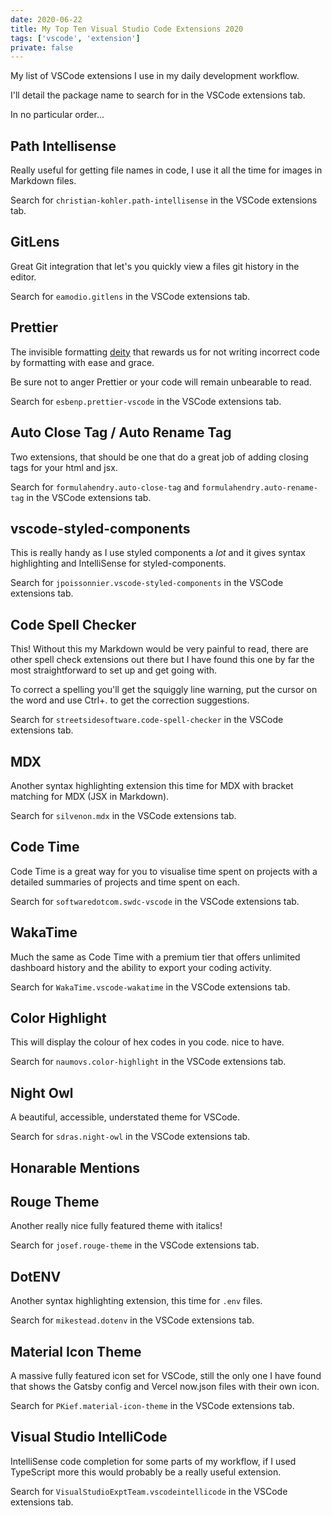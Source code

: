 ```yaml
---
date: 2020-06-22
title: My Top Ten Visual Studio Code Extensions 2020
tags: ['vscode', 'extension']
private: false
---
```


My list of VSCode extensions I use in my daily development workflow.

I'll detail the package name to search for in the VSCode extensions
tab.

In no particular order...

## Path Intellisense

Really useful for getting file names in code, I use it all the time
for images in Markdown files.

Search for `christian-kohler.path-intellisense` in the VSCode
extensions tab.

## GitLens

Great Git integration that let's you quickly view a files git history
in the editor.

Search for `eamodio.gitlens` in the VSCode extensions tab.

## Prettier

The invisible formatting [deity] that rewards us for not writing
incorrect code by formatting with ease and grace.

Be sure not to anger Prettier or your code will remain unbearable to
read.

Search for `esbenp.prettier-vscode` in the VSCode extensions tab.

## Auto Close Tag / Auto Rename Tag

Two extensions, that should be one that do a great job of adding
closing tags for your html and jsx.

Search for `formulahendry.auto-close-tag` and
`formulahendry.auto-rename-tag` in the VSCode extensions tab.

## vscode-styled-components

This is really handy as I use styled components a _lot_ and it gives
syntax highlighting and IntelliSense for styled-components.

Search for `jpoissonnier.vscode-styled-components` in the VSCode
extensions tab.

## Code Spell Checker

This! Without this my Markdown would be very painful to read, there
are other spell check extensions out there but I have found this one
by far the most straightforward to set up and get going with.

To correct a spelling you'll get the squiggly line warning, put the
cursor on the word and use Ctrl+. to get the correction suggestions.

Search for `streetsidesoftware.code-spell-checker` in the VSCode
extensions tab.

## MDX

Another syntax highlighting extension this time for MDX with bracket
matching for MDX (JSX in Markdown).

Search for `silvenon.mdx` in the VSCode extensions tab.

## Code Time

Code Time is a great way for you to visualise time spent on projects
with a detailed summaries of projects and time spent on each.

Search for `softwaredotcom.swdc-vscode` in the VSCode extensions tab.

## WakaTime

Much the same as Code Time with a premium tier that offers unlimited
dashboard history and the ability to export your coding activity.

Search for `WakaTime.vscode-wakatime` in the VSCode extensions tab.

## Color Highlight

This will display the colour of hex codes in you code. nice to have.

Search for `naumovs.color-highlight` in the VSCode extensions tab.

## Night Owl

A beautiful, accessible, understated theme for VSCode.

Search for `sdras.night-owl` in the VSCode extensions tab.

## Honarable Mentions

## Rouge Theme

Another really nice fully featured theme with italics!

Search for `josef.rouge-theme` in the VSCode extensions tab.

## DotENV

Another syntax highlighting extension, this time for `.env` files.

Search for `mikestead.dotenv` in the VSCode extensions tab.

## Material Icon Theme

A massive fully featured icon set for VSCode, still the only one I
have found that shows the Gatsby config and Vercel now.json files with
their own icon.

Search for `PKief.material-icon-theme` in the VSCode extensions tab.

## Visual Studio IntelliCode

IntelliSense code completion for some parts of my workflow, if I used
TypeScript more this would probably be a really useful extension.

Search for `VisualStudioExptTeam.vscodeintellicode` in the VSCode
extensions tab.

[deity]: https://en.wikipedia.org/wiki/Deity
